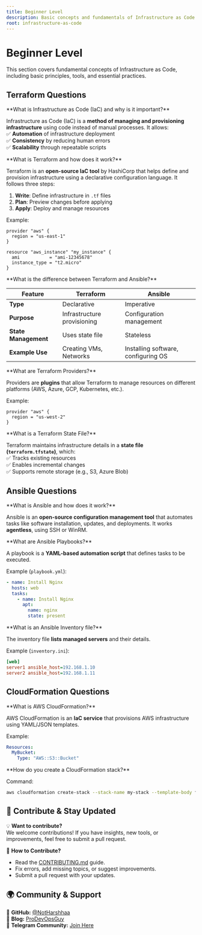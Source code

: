 ```yaml
---
title: Beginner Level
description: Basic concepts and fundamentals of Infrastructure as Code for beginners.
root: infrastructure-as-code
---
```



# Beginner Level

This section covers fundamental concepts of Infrastructure as Code, including basic principles, tools, and essential practices.

## **Terraform Questions**  

<Steps>
<Step>
**What is Infrastructure as Code (IaC) and why is it important?**  

Infrastructure as Code (IaC) is a **method of managing and provisioning infrastructure** using code instead of manual processes. It allows:  
✅ **Automation** of infrastructure deployment  
✅ **Consistency** by reducing human errors  
✅ **Scalability** through repeatable scripts  
</Step>

<Step>
**What is Terraform and how does it work?**  

Terraform is an **open-source IaC tool** by HashiCorp that helps define and provision infrastructure using a declarative configuration language. It follows three steps:  

1. **Write**: Define infrastructure in `.tf` files  
2. **Plan**: Preview changes before applying  
3. **Apply**: Deploy and manage resources  

Example:

```hcl
provider "aws" {
  region = "us-east-1"
}

resource "aws_instance" "my_instance" {
  ami           = "ami-12345678"
  instance_type = "t2.micro"
}
```
</Step>

<Step>
**What is the difference between Terraform and Ansible?**  

| Feature | Terraform | Ansible |
|---------|----------|---------|
| **Type** | Declarative | Imperative |
| **Purpose** | Infrastructure provisioning | Configuration management |
| **State Management** | Uses state file | Stateless |
| **Example Use** | Creating VMs, Networks | Installing software, configuring OS |
</Step>

<Step>
**What are Terraform Providers?**  

Providers are **plugins** that allow Terraform to manage resources on different platforms (AWS, Azure, GCP, Kubernetes, etc.).  

Example:  

```hcl
provider "aws" {
  region = "us-west-2"
}
```
</Step>

<Step>
**What is a Terraform State File?**  

Terraform maintains infrastructure details in a **state file (`terraform.tfstate`)**, which:  
✅ Tracks existing resources  
✅ Enables incremental changes  
✅ Supports remote storage (e.g., S3, Azure Blob)  
</Step>
</Steps>

## **Ansible Questions**  

<Steps>
<Step>
**What is Ansible and how does it work?**  

Ansible is an **open-source configuration management tool** that automates tasks like software installation, updates, and deployments. It works **agentless**, using SSH or WinRM.  
</Step>

<Step>
**What are Ansible Playbooks?**  

A playbook is a **YAML-based automation script** that defines tasks to be executed.  

Example (`playbook.yml`):  

```yaml
- name: Install Nginx
  hosts: web
  tasks:
    - name: Install Nginx
      apt:
        name: nginx
        state: present
```
</Step>

<Step>
**What is an Ansible Inventory file?**  

The inventory file **lists managed servers** and their details.  

Example (`inventory.ini`):  

```ini
[web]
server1 ansible_host=192.168.1.10
server2 ansible_host=192.168.1.11
```
</Step>
</Steps>

## **CloudFormation Questions**  

<Steps>
<Step>
**What is AWS CloudFormation?**  

AWS CloudFormation is an **IaC service** that provisions AWS infrastructure using YAML/JSON templates.  

Example:  

```yaml
Resources:
  MyBucket:
    Type: "AWS::S3::Bucket"
```
</Step>

<Step>
**How do you create a CloudFormation stack?**  

Command:  

```sh
aws cloudformation create-stack --stack-name my-stack --template-body file://template.yml
```
</Step>
</Steps>

## 📢 Contribute & Stay Updated

💡 **Want to contribute?**  
We welcome contributions! If you have insights, new tools, or improvements, feel free to submit a pull request.  

📌 **How to Contribute?**
- Read the [CONTRIBUTING.md](https://github.com/NotHarshhaa/DevOps-Interview-Questions/blob/master/CONTRIBUTING.md) guide.  
- Fix errors, add missing topics, or suggest improvements.  
- Submit a pull request with your updates.  

## 🌍 Community & Support  

🔗 **GitHub:** [@NotHarshhaa](https://github.com/NotHarshhaa)  
📝 **Blog:** [ProDevOpsGuy](https://blog.prodevopsguy.xyz)  
💬 **Telegram Community:** [Join Here](https://t.me/prodevopsguy) 